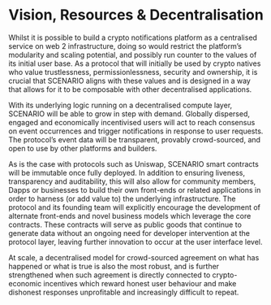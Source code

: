 

# Vision, Resources & Decentralisation

Whilst it is possible to build a crypto notifications platform as a centralised service on web 2 infrastructure, doing so would restrict the platform’s modularity and scaling potential, and possibly run counter to the values of its initial user base. As a protocol that will initially be used by crypto natives who value trustlessness, permissionlessness, security and ownership, it is crucial that SCENARIO aligns with these values and is designed in a way that allows for it to be composable with other decentralised applications. 

With its underlying logic running on a decentralised compute layer, SCENARIO will be able to grow in step with demand. Globally dispersed, engaged and economically incentivised users will act to reach consensus on event occurrences and trigger notifications in response to user requests. The protocol’s event data will be transparent, provably crowd-sourced, and open to use by other platforms and builders. 

As is the case with protocols such as Uniswap, SCENARIO smart contracts will be immutable once fully deployed. In addition to ensuring liveness, transparency and auditability, this will also allow for community members, Dapps or businesses to build their own front-ends or related applications in order to harness (or add value to) the underlying infrastructure. The protocol and its founding team will explicitly encourage the development of alternate front-ends and novel business models which leverage the core contracts. These contracts will serve as public goods that continue to generate data without an ongoing need for developer intervention at the protocol layer, leaving further innovation to occur at the user interface level.

At scale, a decentralised model for crowd-sourced agreement on what has happened or what is true is also the most robust, and is further strengthened when such agreement is directly connected to crypto-economic incentives which reward honest user behaviour and make dishonest responses unprofitable and increasingly difficult to repeat.

<Resources />